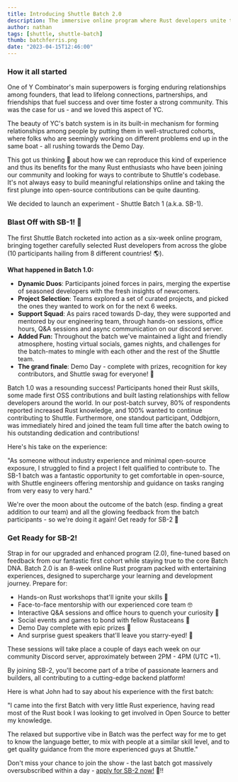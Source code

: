 ```yaml
---
title: Introducing Shuttle Batch 2.0
description: The immersive online program where Rust developers unite to learn, collaborate, and contribute will be running again from May 2nd - apply now!
author: nathan
tags: [shuttle, shuttle-batch]
thumb: batchferris.png
date: "2023-04-15T12:46:00"
---
```


### How it all started

One of Y Combinator's main superpowers is forging enduring relationships among founders, that lead to lifelong connections, partnerships, and friendships that fuel success and over time foster a strong community. This was the case for us - and we loved this aspect of YC.

The beauty of YC's batch system is in its built-in mechanism for forming relationships among people by putting them in well-structured cohorts, where folks who are seemingly working on different problems end up in the same boat - all rushing towards the Demo Day.

This got us thinking 🤔 about how we can reproduce this kind of experience and thus its benefits for the many Rust enthusiasts who have been joining our community and looking for ways to contribute to Shuttle's codebase. It's not always easy to build meaningful relationships online and taking the first plunge into open-source contributions can be quite daunting.

We decided to launch an experiment - Shuttle Batch 1 (a.k.a. SB-1).

### Blast Off with SB-1! 🚀

The first Shuttle Batch rocketed into action as a six-week online program, bringing together carefully selected Rust developers from across the globe (10 participants hailing from 8 different countries! 🌎).

**What happened in Batch 1.0:**

- **Dynamic Duos**: Participants joined forces in pairs, merging the expertise of seasoned developers with the fresh insights of newcomers.
- **Project Selection**: Teams explored a set of curated projects, and picked the ones they wanted to work on for the next 6 weeks.
- **Support Squad**: As pairs raced towards D-day, they were supported and mentored by our engineering team, through hands-on sessions, office hours, Q&A sessions and async communication on our discord server.
- **Added Fun:** Throughout the batch we've maintained a light and friendly atmosphere, hosting virtual socials, games nights, and challenges for the batch-mates to mingle with each other and the rest of the Shuttle team.
- **The grand finale**: Demo Day - complete with prizes, recognition for key contributors, and Shuttle swag for everyone! 👕

Batch 1.0 was a resounding success! Participants honed their Rust skills, some made first OSS contributions and built lasting relationships with fellow developers around the world. In our post-batch survey, 80% of respondents reported increased Rust knowledge, and 100% wanted to continue contributing to Shuttle. Furthermore, one standout participant, Oddbjorn, was immediately hired and joined the team full time after the batch owing to his outstanding dedication and contributions!

Here's his take on the experience:

"As someone without industry experience and minimal open-source exposure, I struggled to find a project I felt qualified to contribute to. The SB-1 batch was a fantastic opportunity to get comfortable in open-source, with Shuttle engineers offering mentorship and guidance on tasks ranging from very easy to very hard."

We're over the moon about the outcome of the batch (esp. finding a great addition to our team) and all the glowing feedback from the batch participants - so we're doing it again! Get ready for SB-2 🎉

### Get Ready for SB-2!

Strap in for our upgraded and enhanced program (2.0), fine-tuned based on feedback from our fantastic first cohort while staying true to the core Batch DNA. Batch 2.0 is an 8-week online Rust program packed with entertaining experiences, designed to supercharge your learning and development journey. Prepare for:

- Hands-on Rust workshops that'll ignite your skills 🔧
- Face-to-face mentorship with our experienced core team 🤓
- Interactive Q&A sessions and office hours to quench your curiosity 🎤
- Social events and games to bond with fellow Rustaceans 🎲
- Demo Day complete with epic prizes 🏅
- And surprise guest speakers that'll leave you starry-eyed! 🌟

These sessions will take place a couple of days each week on our community Discord server, approximately between 2PM - 4PM (UTC +1).

By joining SB-2, you'll become part of a tribe of passionate learners and builders, all contributing to a cutting-edge backend platform!

Here is what John had to say about his experience with the first batch:

"I came into the first Batch with very little Rust experience, having read most of the Rust book I was looking to get involved in Open Source to better my knowledge.

The relaxed but supportive vibe in Batch was the perfect way for me to get to know the language better, to mix with people at a similar skill level, and to get quality guidance from the more experienced guys at Shuttle."

Don't miss your chance to join the show - the last batch got massively oversubscribed within a day - [apply for SB-2 now!](https://www.shuttle.dev/shuttle-batch) 🚀‼️
